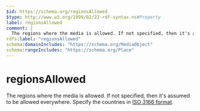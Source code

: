 ```yaml
---
$id: https://schema.org/regionsAllowed
$type: http://www.w3.org/1999/02/22-rdf-syntax-ns#Property
label: regionsAllowed
comment: |
  The regions where the media is allowed. If not specified, then it's assumed to be allowed everywhere. Specify the countries in [ISO 3166 format](http://en.wikipedia.org/wiki/ISO_3166).
rdfs:label: "regionsAllowed"
schema:domainIncludes: "https://schema.org/MediaObject"
schema:rangeIncludes: "https://schema.org/Place"
---
```


# regionsAllowed

The regions where the media is allowed. If not specified, then it's assumed to be allowed everywhere. Specify the countries in [ISO 3166 format](http://en.wikipedia.org/wiki/ISO_3166).


